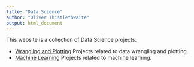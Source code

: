 ```yaml
---
title: "Data Science"
author: "Oliver Thistlethwaite"
output: html_document
---
```


This website is a collection of Data Science projects.

* [Wrangling and Plotting](wrangling.html) Projects related to data wrangling and plotting.
* [Machine Learning](learning.html) Projects related to machine learning.